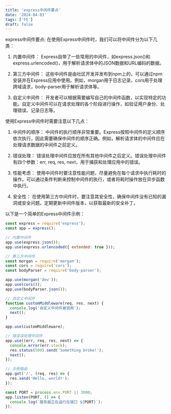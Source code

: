 ```yaml
---
title: 'express中间件要点'
date: '2024-04-03'
tags: ['FE']
draft: false
---
```


express中间件要点:
在使用Express中间件时，我们可以将中间件分为以下几类：

1. 内置中间件：
   Express自带了一些常用的中间件，如express.json()和express.urlencoded()，用于解析请求体中的JSON数据和URL编码的数据。

2. 第三方中间件：
   这些中间件是由社区开发并发布到npm上的，可以通过npm安装并在Express应用中使用。例如，morgan用于日志记录，cors用于处理跨域请求，body-parser用于解析请求体等。

3. 自定义中间件：
   开发者可以根据需要编写自己的中间件函数，以实现特定的功能。自定义中间件可以在请求处理的各个阶段进行操作，如验证用户身份、处理错误、记录日志等。

使用Express中间件时需要注意以下几点：

1. 中间件的顺序：
   中间件的执行顺序非常重要。Express按照中间件的定义顺序依次执行，因此需要确保中间件的顺序正确。例如，解析请求体的中间件应在处理请求数据的中间件之前定义。

2. 错误处理：
   错误处理中间件应放在所有其他中间件之后定义。错误处理中间件有四个参数：err, req, res, next，用于捕获和处理应用中的错误。

3. 性能考虑：
   使用中间件时要注意性能问题，尽量避免在每个请求中执行耗时的操作。可以通过条件判断来控制中间件的执行，或者将耗时操作放在异步函数中执行。

4. 安全性：
   在使用第三方中间件时，要注意其安全性，确保中间件没有已知的漏洞或安全问题。定期更新中间件版本，以获取最新的安全补丁。

以下是一个简单的Express中间件示例：
```javascript
const express = require('express');
const app = express();

// 内置中间件
app.use(express.json());
app.use(express.urlencoded({ extended: true }));

// 第三方中间件
const morgan = require('morgan');
const cors = require('cors');
const bodyParser = require('body-parser');

app.use(morgan('dev'));
app.use(cors());
app.use(bodyParser.json());

// 自定义中间件
function customMiddleware(req, res, next) {
  console.log('自定义中间件被调用');
  next();
}

app.use(customMiddleware);

// 错误误处理中间件
app.use((err, req, res, next) => {
  console.error(err.stack);
  res.status(500).send('Something broke!');
  next();
});

// 示例路由
app.get('/', (req, res) => {
  res.send('Hello, world!');
});

const PORT = process.env.PORT || 3000;
app.listen(PORT, () => {
  console.log(`服务器正在运行在端口 ${PORT}`);
});
```


